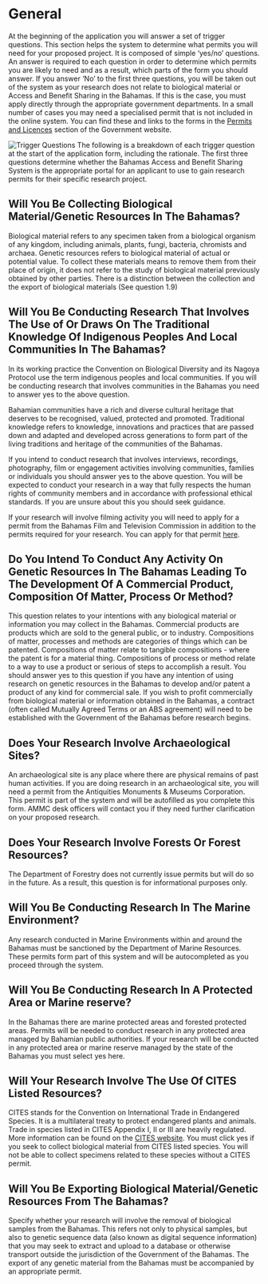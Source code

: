 # General

At the beginning of the application you will answer a set of trigger questions. This section helps the system to determine what permits you will need for your proposed project. It is composed of simple 'yes/no' questions. An answer is required to each question in order to determine which permits you are likely to need and as a result, which parts of the form you should answer. If you answer 'No' to the first three questions, you will be taken out of the system as your research does not relate to biological material or Access and Benefit Sharing in the Bahamas. If this is the case, you must apply directly through the appropriate government departments. In a small number of cases you may need a specialised permit that is not included in the online system. You can find these and links to the forms in the [Permits and Licences](https://www.bahamas.gov.bs/wps/portal/public/Permits%20and%20Licences/!ut/p/b1/vVTJcptAEP0Wf0DMDDAsR_adQSyS4KICYRCbBEIbfH1wkoOdqtiX2DOnqXndr_v1QiTElkiO6a0q00t1Oqbt6zthdhTQHEGgOUdDgAFG5NmCx-okhmgBxB8AaPDbXsO0oyzfWJUEYECF1qmVTIEAEBtiG8YTL43GXVWSoo9u2l5z0lCE6mBcqxJc2UBHV7KskB1R9x8rMj_aaMaeLEoWrsc-TsQqu9Y7xG_SslSDpKJi8g66m4bOPTcwG37nOeHl4dtZOSN0iPNm9BzRDTMYzSdn_2LmR8-_M2I2ZPOoy_tBtBgJXh6xp6tnVtVT_iQZQmtTuOCEK5VtXeHp6U_e4B9HAJ_pZhJJlXXP9333DJ4hBVlIQpZmWZZHCDKLLMmHHizyE8Cr8r8AH4QYLwD2jYdwDZbiAMEP4ApwLiRCYgvoXVBPvTE3s1_PK8qtTdPJTAM2AATRLXSjZnb53A2VAUIFWqFszEFtkKECXTeXvXztR6IgT7BS478JMRnyC6EEGStCSzPQX02oIcwtGrGhJyASaBh-NyH1rZJqHgZfnuG7pqFX_7-G7yaF4xmIWI7mOQbQNMcS6zpmeHnZHorhFv3-6vKyNRuBH1edWFoqXHUHZPXevcfJeeIbv403Ysl1OTvaut6RKd48hDKouou2Js9liR8Yj3Nl1pKoWYHtNWspXlnHsZnlahxrmTTArr1TFD8pVjJwbdgPQ4MO54a5zFlRWHoj41z7MRz7WrJug8EeCpKz6rAdgtsay0bXnovT_rxWffPaTHKrTdSh3kluvdMag12iorKhndJy2TCufupeiL6LbjYylcJ9e-mnn3zSVbg!/dl4/d5/L2dBISEvZ0FBIS9nQSEh/#) section of the Government website.

![Trigger Questions](images/trigger_questions.png)
The following is a breakdown of each trigger question at the start of the application form, including the rationale. The first three questions determine whether the Bahamas Access and Benefit Sharing System is the appropriate portal for an applicant to use to gain research permits for their specific research project.

## Will You Be Collecting Biological Material/Genetic Resources In The Bahamas?

Biological material refers to any specimen taken from a biological organism of any kingdom, including animals, plants, fungi, bacteria, chromists and archaea. Genetic resources refers to biological material of actual or potential value. To collect these materials means to remove them from their place of origin, it does not refer to the study of biological material previously obtained by other parties. There is a distinction between the collection and the export of biological materials (See question 1.9)

## Will You Be Conducting Research That Involves The Use of Or Draws On The Traditional Knowledge Of Indigenous Peoples And Local Communities In The Bahamas?

In its working practice the Convention on Biological Diversity and its Nagoya Protocol use the term indigenous peoples and local communities. If you will be conducting research that involves communities in the Bahamas you need to answer yes to the above question. 

Bahamian communities have a rich and diverse cultural heritage that deserves to be recognised, valued, protected and promoted. Traditional knowledge refers to knowledge, innovations and practices that are passed down and adapted and developed across generations to form part of the living traditions and heritage of the communities of the Bahamas.

If you intend to conduct research that involves interviews, recordings, photography, film or engagement activities involving communities, families or individuals you should answer yes to the above question. You will be expected to conduct your research in a way that fully respects the human rights of community members and in accordance with professional ethical standards. If you are unsure about this you should seek guidance. 

If your research will involve filming activity you will need to apply for a permit from the Bahamas Film and Television Commission in addition to the permits required for your research. You can apply for that permit [here](http://www.bahamasfilm.com/Resources/procedures.htm).

## Do You Intend To Conduct Any Activity On Genetic Resources In The Bahamas Leading To The Development Of A Commercial Product, Composition Of Matter, Process Or Method? 

This question relates to your intentions with any biological material or information you may collect in the Bahamas. Commercial products are products which are sold to the general public, or to industry. Compositions of matter, processes and methods are categories of things which can be patented. Compositions of matter relate to tangible compositions - where the patent is for a material thing. Compositions of process or method relate to a way to use a product or serious of steps to accomplish a result. You should answer yes to this question if you have any intention of using research on genetic resources in the Bahamas to develop and/or patent a product of any kind for commercial sale. If you wish to profit commercially from biological material or information obtained in the Bahamas, a contract (often called Mutually Agreed Terms or an ABS agreement) will need to be established with the Government of the Bahamas before research begins.

## Does Your Research Involve Archaeological Sites?

An archaeological site is any place where there are physical remains of past human activities. If you are doing research in an archaeological site, you will need a permit from the Antiquities Monuments & Museums Corporation. This permit is part of the system and will be autofilled as you complete this form. AMMC desk officers will contact you if they need further clarification on your proposed research. 

## Does Your Research Involve Forests Or Forest Resources?

The Department of Forestry does not currently issue permits but will do so in the future. As a result, this question is for informational purposes only.

## Will You Be Conducting Research In The Marine Environment?

Any research conducted in Marine Environments within and around the Bahamas must be sanctioned by the Department of Marine Resources. These permits form part of this system and will be autocompleted as you proceed through the system. 

## Will You Be Conducting Research In A Protected Area or Marine reserve?

In the Bahamas there are marine protected areas and forested protected areas. Permits will be needed to conduct research in any protected area managed by Bahamian public authorities. If your research will be conducted in any protected area or marine reserve managed by the state of the Bahamas you must select yes here.

## Will Your Research Involve The Use Of CITES Listed Resources?  

CITES stands for the Convention on International Trade in Endangered Species. It is a multilateral treaty to protect endangered plants and animals. Trade in species listed in CITES Appendix I, II or III are heavily regulated. More information can be found on the [CITES website](https://cites.org/). You must click yes if you seek to collect biological material from CITES listed species. You will not be able to collect specimens related to these species without a CITES permit.

## Will You Be Exporting Biological Material/Genetic Resources From The Bahamas?

Specify whether your research will involve the removal of biological samples from the Bahamas. This refers not only to physical samples, but also to genetic sequence data (also known as digital sequence information) that you may seek to extract and upload to a database or otherwise transport outside the jurisdiction of the Government of the Bahamas. The export of any genetic material from the Bahamas must be accompanied by an appropriate permit.